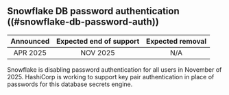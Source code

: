 ## Snowflake DB password authentication ((#snowflake-db-password-auth))

| Announced | Expected end of support | Expected removal |
| :-------: | :---------------------: | :--------------: |
| APR 2025  | NOV 2025                | N/A

Snowflake is disabling password authentication for all users in November of 2025.
HashiCorp is working to support key pair authentication in place of passwords
for this database secrets engine.
